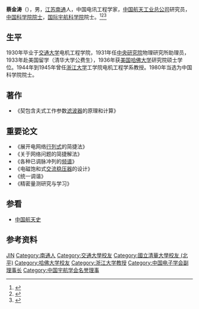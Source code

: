 {{Infobox_Person
| name = 蔡金涛
|image= 
|box_width= 
|occupation= 
| period = 
|birth_name=
| other_names =
| Sex =男
|birth_date= 1908年
|birth_place= [[江苏|江苏]][[南通|南通]]
|death_date= 1996年
|death_place= 
| nationality ={{PRC}}
| residence =
| party ={{CCP}}
| religion =
| spouse = 
| relatives = 
|education= 江苏南通省立第七中学（今[[南通中学|南通中学]]）<br>[[交通大学|交通大学]]电机工程系，获工学学士学位<br>1933年8月，考取北平[[清华大学|清华大学]]公费赴美留学的资格<br>1934年8月赴美国，在[[华盛顿国立标准局|华盛顿国立标准局]]实习精密电磁测量<br>1935年8月，进入[[波士顿|波士顿]][[哈佛大学|哈佛大学]]研究院攻读研究生，获得电信工程硕士学位
| past = 1952年年底被分配到北京中国人民解放军通信兵部电子科学研究院任工程师;1956年11月被任命为该院通信研究室主任，后任该院总工程师<br>1958年1月调入国防部第五研究院二分院，1958年8月参加中国人民解放军，被授予[[技术大校军衔|技术大校军衔]]<br>1960年起，先后任二分院总工程师、副院长兼第二总体设计部主任([[钱学森|钱学森]]领导[[五院十大研究室主任|五院十大研究室主任]]之一)<br>国防部五院改为第七机械工业部后，任二院副院长兼第二总体设计部主任(在此期间曾被聘任为国防部第五研究院第一届[[科学技术委员会|科学技术委员会]]副主任，兼任七机部二院科技委主任、七机部技术顾问、七机部第一届[[科技委常委|科技委常委]]以及[[航天工业部|航天工业部]]、[[航空航天工业部|航空航天工业部]]、[[中国航天工业总公司|中国航天工业总公司]]历届部科技委委员)<br>1991年5月，被聘任为部科技委顾问，后为航天总公司科技委顾问<br>
{{Infobox_People_CAS
|学部=技术科学部
|专业=电讯工程
|当选年=1980年
}}
| work =
|awards=
}}

'''蔡金涛'''（{{bd|1908年||1996年|catIdx=C蔡金涛}}），男，[[江苏|江苏]][[南通|南通]]人，中国电讯工程学家，[[中国航天工业总公司|中国航天工业总公司]]研究员，[[中国科学院院士|中国科学院院士]]，[[国际宇航科学院|国际宇航科学院]]院士。<ref>{{Cite book|title=中华当代文化名人大辞典|author=张品兴, 殷登祥, 陈有进等主编|publisher=中国广播电视出版社|year=1992|isbn=9787504315137|location=北京|pages=}}</ref><ref>{{Cite book|title=二十世纪中国名人辞典|author=蔡开松, 于信凤主编; 曾卓明, 周溯源, 赵书刚副主编|publisher=辽宁人民出版社|year=1991|isbn=|location=沈阳|pages=}}</ref><ref>{{Cite book|title=北京百科词典 • 科学技术卷|author=曹子西, 张登义, 曹增友主编; 张进京, 傅亿伸, 汪永宁等副主编|publisher=北京科学技术出版社|year=1992|isbn=|location=北京|pages=}}</ref>

== 生平 ==
1930年毕业于[[交通大学|交通大学]]电机工程学院，1931年任[[中央研究院|中央研究院]]物理研究所助理员，1933年赴美国留学（清华大学公费生），1936年获[[美国|美国]][[哈佛大学|哈佛大学]]研究院硕士学位。1944年到1945年曾任[[浙江大学|浙江大学]]工学院电机工程学系教授。1980年当选为中国科学院院士。

== 著作 ==
*《契包含夫式工作参数[[滤波器|滤波器]]的原理和计算》

== 重要论文 ==
*《展开电网络[[行列式|行列式]]的简捷法》
*《关于网络问题的简捷解法》
*《各种已调脉冲列的[[频谱|频谱]]》
*《电磁饱和式[[交流稳压器|交流稳压器]]的设计》
*《统一调谐》
*《精密量测研究与学习》

== 参看 ==
{{Portal|name=航天|image=RocketSunIcon.svg|size=30}}

* [[中国航天史|中国航天史]]

== 参考资料 ==
{{reflist}}

{{中国科学院技术科学部院士}}
{{Navboxes
| title  = 蔡金涛在[[中国电子学会|中国电子学会]]的职务
| list1  =
{{中国电子学会第一届理事会}}
{{中国电子学会第二届理事会}}
}}
{{Navboxes
| title  = 蔡金涛在[[中国宇航学会|中国宇航学会]]的职务
| list1  =
{{中国宇航学会第三届理事会}}
}}

{{Authority control}}
{{DEFAULTSORT:Cai蔡}}
[[Category:蔡姓|JIN]]
[[Category:南通人|Category:南通人]]
[[Category:交通大學校友|Category:交通大學校友]]
[[Category:國立清華大學校友_(北平)|Category:國立清華大學校友 (北平)]]
[[Category:哈佛大学校友|Category:哈佛大学校友]]
[[Category:浙江大学教授|Category:浙江大学教授]]
[[Category:中国电子学会副理事长|Category:中国电子学会副理事长]]
[[Category:中国宇航学会名誉理事|Category:中国宇航学会名誉理事]]